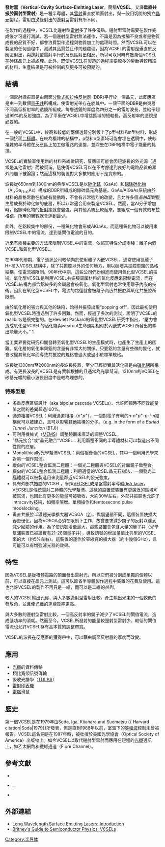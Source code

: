 {{Link style|time=2015-12-13T13:01:27+00:00}}
'''發射器'''（'''Vertical-Cavity Surface-Emitting Laser'''，簡稱'''VCSEL'''，又譯'''垂直共振腔面射型雷射'''）是一種半導體，其[[雷射|雷射]]垂直於頂面射出，與一般用切開的獨立[[晶元|晶元]]製程，雷射由邊緣射出的邊射型雷射有所不同。

在製作的過程中，VCSEL比邊射型[[激光|雷射]]多了許多優點。邊射型雷射需要在製作完成後才可進行測試。若一個邊射型雷射無法運作，不論是因為接觸不良或者是物質成長的品質不好，都會浪費製作過程與物質加工的處理時間。然而VCSEL可以在製造的任何過程中，測試其品質並且作問題處理，因為VCSEL的雷射是垂直於反應區射出，與邊射型雷射平行於反應區射出相反，所以可以同時有數萬個VCSEL在砷鎵晶元上被處理。此外，既使VCSEL在製造的過程需要較多的勞動與較精細的材料，生產結果是可被控制的及更多可被預期的。

==結構==
一個雷射諧振器是由兩面[[分散式布拉格反射器|分散式布拉格反射器]] (DBR)平行於一個晶元{{link-en|主動反應區表面|active laser medium}}，此反應區是由一到數個[[量子井|量子井]]所構成，使雷射光帶存在於其中。一個平面的DBR是由幾層不同高低折射率的透鏡所組成。每層透鏡的厚度為四分之一的雷射波長，並給予超過99%的反射強度。為了平衡在VCSEL中增益區域的短軸長，高反射率的透鏡是必要的。

在一般的VCSEL中，較高和較低的兩個透鏡分別鍍上了p型材料和n型材料，形成一個接面[[二極體|二極體]]。在較為複雜的結構中，p型和n型區域可能會埋在透鏡中，使較複雜的半導體在反應區上加工做電路的連接，並除去在DBR結構中電子能量的耗損。

VCSEL的實驗室使用新的材料系統做研究，反應區可能會因短波長的外光源（通常是其他雷射）而被幫浦。這使得VCSEL可以在不考慮達到良好的電路品質的額外問題下被論證；然而這樣的裝置對大多數的應用不是實際的。

波長從650nm到1300nm的典型VCSEL是以[[砷化鎵|砷化鎵]]（GaAs）和[[鋁鎵砷化物|鋁鎵砷化物]]（Al<sub>x</sub>Ga<sub>(1-x)</sub>As）構成的DBR所組成的鎵砷晶元為基底。GaAs/AlGaAs系統由於材料的晶格常數在組成有變動時，不會有非常強烈的改變，且允許多個''晶格配對''復生層成長於砷化鎵的底層，所以非常適合用來製造VCSEL。然而，當Al分子增加時，鋁鎵砷化物的[[折射率|折射率]]就會變強，與其他系統比較起來，要組成一個有效的布拉格鏡，所用的層數就會達到最少。

此外，在鋁較集中的部份，一種氧化物會形成AlGaAs，而這種氧化物可以被用來限制VCSEL中的電流，達到低閘值電流的目的。

近來有兩種主要的方法來限制VCSEL中的電流，依照其特性分成兩種：離子內嵌VCSEL和氧化型VCSEL。
 
在90年代前期，電子通訊公司較傾向於使用離子內嵌VCSEL。通常使用氫離子H+植入VCSEL結構中，除了共振腔以外的任何地方，用以破壞共振腔周圍的晶格結構，使電流被限制。90年代中期，這些公司們紛紛進而使用氧化型VCSEL的技術。氧化型VCSEL是利用VCSEL共振腔周圍材料的氧化反應來限制電流，而在VCSEL結構內部含鋁較多的金屬層會被氧化。氧化型雷射也常使用離子內嵌的技術。因此在氧化型VCSEL中，電流的路徑就會被離子內嵌共振腔與氧化共振腔所限制。

由於氧化層的張力與其他的缺陷，始得共振腔出現“popping off”，因此最初使用氧化型VCSEL時遭遇到了許多困難。然而，經過了多次的測試，證明了VCSEL的realibilty是很完整的。在Hewlett Packard的氧化型VCSEL研究中指出，“壓力會造成氧化型VCSEL的活化能與wearout生命週期相似於內嵌式VCSEL所發出的輸出能量大小。” [https://web.archive.org/web/20070710175305/http://www.ieee.org/organizations/pubs/newsletters/leos/aug99/article6.htm]

當工業界要從研究和開發轉至氧化型VCSEL的生產模式時，也產生了生產上的困難。氧化層的氧化率與鋁的含量有非常大的關係。只要鋁的含量有些微的變化，就會改變其氧化率而導致共振腔的規格會過大或過小於標準規格。

波長從1300nm至2000nm的長波長裝置，至少已經證實其活化區是由[[磷化銦|磷化銦]]所構成。有更長波長的VCSEL是有實驗根據的且通常為光學幫浦。1310nm的VCSEL在矽基光纖的最小波長限度中是較為理想的。

=== 特殊型態 ===
*多重反應區域設計（aka bipolar cascade VCSELs）。允許回饋時不同效能量值之間的差異超過100%。
*通道相接VCSEL：利用通道相接（''n''<sup>+</sup>''p''<sup>+</sup>），一個對電子有利的''n-n''<sup>+</sup>''p''<sup>+</sup>-''p-i-n''結構就可以被建立，且可以影響其他結構的分子。（e.g. in the form of a ''Buried Tunnel Junction'' (BTJ)）.
*可利用機械式（[[:en:MEMS|MEMS]]）調整鏡面來廣泛的調整VCSEL。
*"晶元接合"或"晶元融合"VCSEL：利用兩種不同的半導體材料可以製造出不同性質的底層。
*Monolithically光學幫浦VCSEL：兩個相疊合的VCSEL，其中一個利用光學來對另一個作幫浦。
*縱向的VCSEL整合監測二極體：一個光二極體與VCSEL的背面鏡子做整合。
*橫向的VCSEL整合監測二極體：利用適當的VCSEL晶元石刻法，一個發光二極體就可以被製造用來測量鄰近VCSEL的發光強度。
*具有外部共振腔的VCSEL，參照[[:en:VECSEL|VECSEL]]或是盤雷射半導體[[:en:disk_laser|disk laser]]。VECSEL是傳統雷射二極體的光學幫浦。這樣的設置使裝置有更廣泛的區域可被幫浦，也因此有更多的能量可被吸收，大約30W左右。外部共振腔也允許了intracavity技術，如頻率倍增、單頻操作和femtosecond pulse modelocking。
*垂直共振腔半導體光學擴大器VCSOA（[http://en.wikipedia.org/wiki/Semiconductor_Optical_Amplifier#Semiconductor_optical_amplifier_.28SOA.29]{{Wayback|url=http://en.wikipedia.org/wiki/Semiconductor_Optical_Amplifier#Semiconductor_optical_amplifier_.28SOA.29 |date=20080210230729 }}）。與震盪器不同，這個裝置使擴大器更優化。因為VOSOA必須在限制下工作，故會要求減少鏡子的反射以達到減少回饋的作用。為了使訊號增至最大，這些裝置會包含大量的量子井（光學幫浦裝置已被證實有21-28個量子井），導致訊號的增加量值比典型的VCSEL來的大（約5%左右）。這裝置的運作於窄線寬的擴大器（約十幾個GHz），且可能可以有增強濾光器的效果。

==特性==
因為VCSEL是從積體電路的頂面發出雷射光，所以它們被分割成單獨的個體以前，可以直接在晶元上測試。這可以節省半導體製作過程中裝置的花費及使用。這也允許VCSEL的製作不再只是一維，而可以是二維的''排列''。

較大的VCSEL輸出孔徑，與大多數邊射型雷射比較，產生輸出光束的一個較低的發散角，並且使光纖的連線效率更高。

與大多數的邊射型雷射比較，一個高反射率的鏡子減少了VCSEL的閘值電流，造成低功率的消耗。然而至今，VCSEL所發射的能量較邊射型雷射少。較低的閘值電流也允許VCSEL存有高本質的調整帶寬。

VCSEL的波長在反應區的獲得帶中，可以藉由調節反射層的厚度而改變。

==應用==
*[[光纖|光纖]]的資料傳輸
*類比寬頻訊號傳輸
*吸收光譜學（[[:en:TDLAS|TDLAS]]）
*[[雷射|雷射]][[印表機|印表機]]
*[[電腦|電腦]]滑鼠

==歷史==
第一個VCSEL是在1979年由Soda, Iga, Kitahara and Suematsu {{ Harvard citation|Soda|1979}}所發表，但是直到1988年以前，室溫下的[[:en:Continuous_Wave|等幅波]]控制未曾被報告。VCSEL這名詞是在1987年時，被杜撰於美國光學協會（Optical Society of America）出版物上。如今VCSEL以取代邊射型雷射而應用在短程的[[光纖|光纖]]通訊上，如乙太網路和纖維通道（Fibre Channel）。

==參考文獻==
*{{Harvard reference|Surname=Iga|Given=Kenichi|Title=Surface-emitting laser—Its birth and generation of new optoelectronics field|Journal=IEEE Journal of Selected Topics in Quantum Electronics|Volume=6|Issue=6|Year=2000|Page=1201–1215}}
*{{Harvard reference|Surname=Soda ''et al''|Given=Haruhisa|Title=GaInAsP/InP Surface Emitting Injection Lasers|Journal=Japanese Journal of Applied Physics|Volume=18|Issue=12|Year=1979|Page=2329–2330}}. {{DOI|10.1143/JJAP.18.2329}}
*{{Harvard reference|Surname=Koyama ''et al''|Given=Fumio|Title=Room temperature cw operation of GaAs vertical cavity surface emitting laser|Journal=Trans. IEICE, E71(11)|Year=1988|Page=1089-1090}}

==外部連結==
*[https://web.archive.org/web/20070521025418/http://www.wsi.tum.de/E26/en/research/vcsel/index.htm Long Wavelength Surface Emitting Lasers: Introduction]
*[http://britneyspears.ac/physics/vcsels/vcsels.htm Britney's Guide to Semiconductor Physics: VCSELs]{{Wayback|url=http://britneyspears.ac/physics/vcsels/vcsels.htm |date=20110927024324 }}

[[Category:半导体|Category:半导体]]